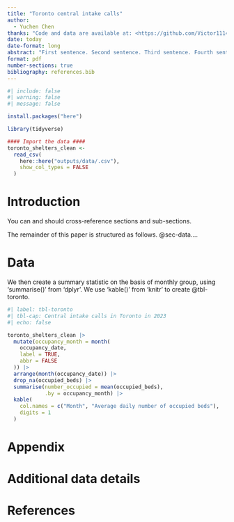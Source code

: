 ```yaml
---
title: "Toronto central intake calls"
author: 
  - Yuchen Chen
thanks: "Code and data are available at: <https://github.com/Victor1114/Torono_Central_Intake_calls.git>"
date: today
date-format: long
abstract: "First sentence. Second sentence. Third sentence. Fourth sentence."
format: pdf
number-sections: true
bibliography: references.bib
---
```


```r
#| include: false
#| warning: false
#| message: false

install.packages("here")

library(tidyverse)

#### Import the data ####
toronto_shelters_clean <-
  read_csv(
    here::here("outputs/data/.csv"),
    show_col_types = FALSE
  )
```


# Introduction

You can and should cross-reference sections and sub-sections. 

The remainder of this paper is structured as follows. @sec-data....



# Data {#sec-data}

We then create a summary statistic on the basis of monthly group, using 'summarise()' from 'dplyr'. We use 'kable()' from 'knitr' to create @tbl-toronto.

```r
#| label: tbl-toronto
#| tbl-cap: Central intake calls in Toronto in 2023
#| echo: false

toronto_shelters_clean |>
  mutate(occupancy_month = month(
    occupancy_date,
    label = TRUE,
    abbr = FALSE
  )) |>
  arrange(month(occupancy_date)) |> 
  drop_na(occupied_beds) |>
  summarise(number_occupied = mean(occupied_beds),
            .by = occupancy_month) |>
  kable(
    col.names = c("Month", "Average daily number of occupied beds"),
    digits = 1
  )
```



\appendix

# Appendix {-}


# Additional data details



# References


